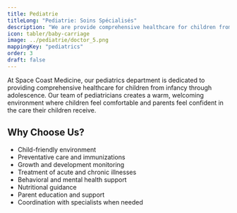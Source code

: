 ```yaml
---
title: Pediatrie
titleLong: "Pediatrie: Soins Spécialisés"
description: "We are provide comprehensive healthcare for children from infancy through adolescence."
icon: tabler/baby-carriage
image: ../pediatrie/doctor_5.png
mappingKey: "pediatrics"
order: 3
draft: false
---
```


At Space Coast Medicine, our pediatrics department is dedicated to providing comprehensive healthcare for children from infancy through adolescence. Our team of pediatricians creates a warm, welcoming environment where children feel comfortable and parents feel confident in the care their children receive.

## Why Choose Us?

- Child-friendly environment
- Preventative care and immunizations
- Growth and development monitoring
- Treatment of acute and chronic illnesses
- Behavioral and mental health support
- Nutritional guidance
- Parent education and support
- Coordination with specialists when needed
